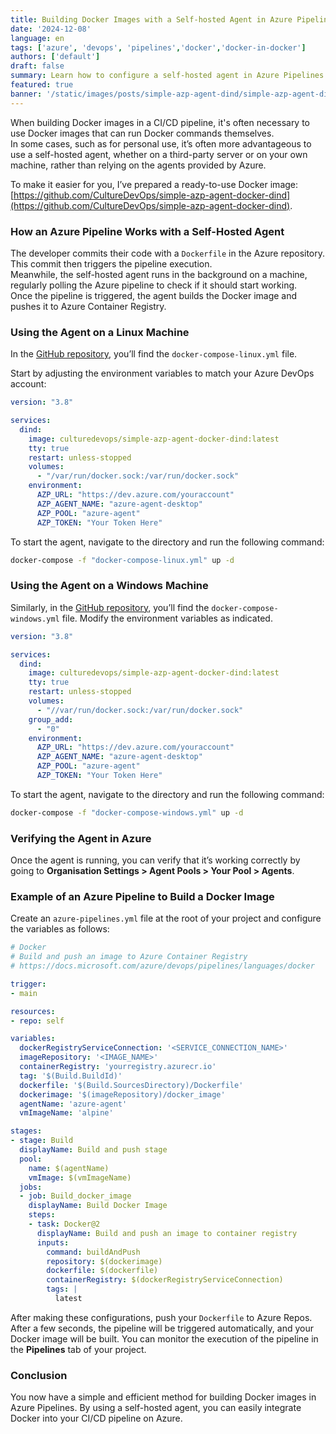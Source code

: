 ```yaml
---
title: Building Docker Images with a Self-hosted Agent in Azure Pipelines
date: '2024-12-08'
language: en
tags: ['azure', 'devops', 'pipelines','docker','docker-in-docker']
authors: ['default']
draft: false
summary: Learn how to configure a self-hosted agent in Azure Pipelines to automate the building of Docker images and their deployment to Azure Container Registry.
featured: true
banner: '/static/images/posts/simple-azp-agent-dind/simple-azp-agent-dind-02.png'
---
```


When building Docker images in a CI/CD pipeline, it's often necessary to use Docker images that can run Docker commands themselves.  
In some cases, such as for personal use, it’s often more advantageous to use a self-hosted agent, whether on a third-party server or on your own machine, rather than relying on the agents provided by Azure.

To make it easier for you, I’ve prepared a ready-to-use Docker image: [https://github.com/CultureDevOps/simple-azp-agent-docker-dind](https://github.com/CultureDevOps/simple-azp-agent-docker-dind).

### How an Azure Pipeline Works with a Self-Hosted Agent

<FancyBoxImage 
  src="/static/images/posts/simple-azp-agent-dind/AZP+Agent.drawio.png" 
  alt="Pipeline Azure" 
  width={874}
  height={789}
/>

The developer commits their code with a `Dockerfile` in the Azure repository. This commit then triggers the pipeline execution.  
Meanwhile, the self-hosted agent runs in the background on a machine, regularly polling the Azure pipeline to check if it should start working.  
Once the pipeline is triggered, the agent builds the Docker image and pushes it to Azure Container Registry.

### Using the Agent on a Linux Machine

In the [GitHub repository](https://github.com/CultureDevOps/simple-azp-agent-docker-dind), you’ll find the `docker-compose-linux.yml` file.  

Start by adjusting the environment variables to match your Azure DevOps account:

```yml:docker-compose-linux.yml
version: "3.8"

services:  
  dind:  
    image: culturedevops/simple-azp-agent-docker-dind:latest  
    tty: true  
    restart: unless-stopped  
    volumes:  
      - "/var/run/docker.sock:/var/run/docker.sock"  
    environment:  
      AZP_URL: "https://dev.azure.com/youraccount"  
      AZP_AGENT_NAME: "azure-agent-desktop"  
      AZP_POOL: "azure-agent"  
      AZP_TOKEN: "Your Token Here"  
```

To start the agent, navigate to the directory and run the following command:  
```sh
docker-compose -f "docker-compose-linux.yml" up -d
```

### Using the Agent on a Windows Machine

Similarly, in the [GitHub repository](https://github.com/CultureDevOps/simple-azp-agent-docker-dind), you’ll find the `docker-compose-windows.yml` file. Modify the environment variables as indicated.

```yml:docker-compose-windows.yml 
version: "3.8"

services:  
  dind:  
    image: culturedevops/simple-azp-agent-docker-dind:latest  
    tty: true  
    restart: unless-stopped  
    volumes:  
      - "//var/run/docker.sock:/var/run/docker.sock"  
    group_add:  
      - "0"  
    environment:  
      AZP_URL: "https://dev.azure.com/youraccount"  
      AZP_AGENT_NAME: "azure-agent-desktop"  
      AZP_POOL: "azure-agent"  
      AZP_TOKEN: "Your Token Here"  
```

To start the agent, navigate to the directory and run the following command:  
```sh
docker-compose -f "docker-compose-windows.yml" up -d
```

### Verifying the Agent in Azure

Once the agent is running, you can verify that it’s working correctly by going to **Organisation Settings > Agent Pools > Your Pool > Agents**.

<FancyBoxImage 
  src="/static/images/posts/simple-azp-agent-dind/azure-agent.png" 
  alt="Azure Agent" 
  width={1224}
  height={804}
/>

### Example of an Azure Pipeline to Build a Docker Image

Create an `azure-pipelines.yml` file at the root of your project and configure the variables as follows:  

```yml:azure-pipelines.yml 
# Docker  
# Build and push an image to Azure Container Registry  
# https://docs.microsoft.com/azure/devops/pipelines/languages/docker

trigger:  
- main

resources:  
- repo: self

variables:  
  dockerRegistryServiceConnection: '<SERVICE_CONNECTION_NAME>'  
  imageRepository: '<IMAGE_NAME>'  
  containerRegistry: 'yourregistry.azurecr.io'  
  tag: '$(Build.BuildId)'
  dockerfile: '$(Build.SourcesDirectory)/Dockerfile'
  dockerimage: '$(imageRepository)/docker_image'
  agentName: 'azure-agent'
  vmImageName: 'alpine'

stages:  
- stage: Build  
  displayName: Build and push stage  
  pool:  
    name: $(agentName)
    vmImage: $(vmImageName)    
  jobs:  
  - job: Build_docker_image  
    displayName: Build Docker Image  
    steps:  
    - task: Docker@2  
      displayName: Build and push an image to container registry  
      inputs:  
        command: buildAndPush  
        repository: $(dockerimage)
        dockerfile: $(dockerfile)
        containerRegistry: $(dockerRegistryServiceConnection)  
        tags: |  
          latest
```

After making these configurations, push your `Dockerfile` to Azure Repos. After a few seconds, the pipeline will be triggered automatically, and your Docker image will be built. You can monitor the execution of the pipeline in the **Pipelines** tab of your project.

### Conclusion

You now have a simple and efficient method for building Docker images in Azure Pipelines. By using a self-hosted agent, you can easily integrate Docker into your CI/CD pipeline on Azure.

<FancyBoxImage 
  src="/static/images/posts/simple-azp-agent-dind/build_success.png" 
  alt="Build Success" 
  width={1223}
  height={475}  
/>
